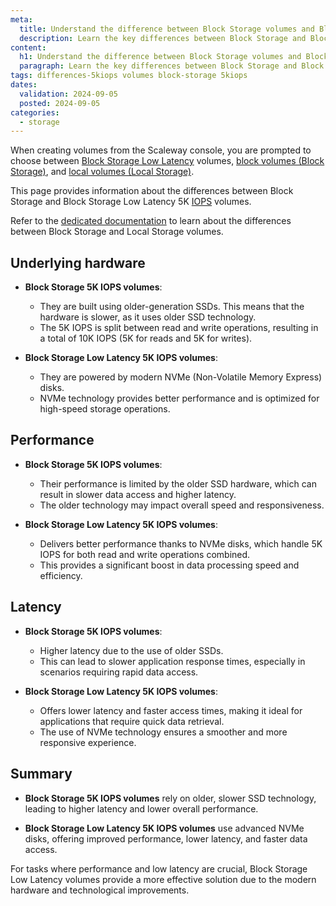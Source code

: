 ```yaml
---
meta:
  title: Understand the difference between Block Storage volumes and Block Storage Low Latency volumes
  description: Learn the key differences between Block Storage and Block Storage Low Latency 5K IOPS volumes to choose the optimal storage solution for your needs.
content:
  h1: Understand the difference between Block Storage volumes and Block Storage Low Latency volumes
  paragraph: Learn the key differences between Block Storage and Block Storage Low Latency 5K IOPS volumes to choose the optimal storage solution for your needs.
tags: differences-5kiops volumes block-storage 5kiops
dates:
  validation: 2024-09-05
  posted: 2024-09-05
categories:
  - storage
---
```


When creating volumes from the Scaleway console, you are prompted to choose between [Block Storage Low Latency](/storage/block/) volumes, [block volumes (Block Storage)](/compute/instances/concepts/#block-volumes), and [local volumes (Local Storage)](/compute/instances/concepts/#volumes).

This page provides information about the differences between Block Storage and Block Storage Low Latency 5K [IOPS](/storage/block/concepts/#iops) volumes.

Refer to the [dedicated documentation](/compute/instances/concepts/#volumes) to learn about the differences between Block Storage and Local Storage volumes.

## Underlying hardware

   - **Block Storage 5K IOPS volumes**:

     - They are built using older-generation SSDs. This means that the hardware is slower, as it uses older SSD technology.
     - The 5K IOPS is split between read and write operations, resulting in a total of 10K IOPS (5K for reads and 5K for writes).

   - **Block Storage Low Latency 5K IOPS volumes**:

     - They are powered by modern NVMe (Non-Volatile Memory Express) disks.
     - NVMe technology provides better performance and is optimized for high-speed storage operations.

## Performance

   - **Block Storage 5K IOPS volumes**:

     - Their performance is limited by the older SSD hardware, which can result in slower data access and higher latency.
     - The older technology may impact overall speed and responsiveness.

   - **Block Storage Low Latency 5K IOPS volumes**:

     - Delivers better performance thanks to NVMe disks, which handle 5K IOPS for both read and write operations combined.
     - This provides a significant boost in data processing speed and efficiency.

## Latency

   - **Block Storage 5K IOPS volumes**:

     - Higher latency due to the use of older SSDs.
     - This can lead to slower application response times, especially in scenarios requiring rapid data access.

   - **Block Storage Low Latency 5K IOPS volumes**:

     - Offers lower latency and faster access times, making it ideal for applications that require quick data retrieval.
     - The use of NVMe technology ensures a smoother and more responsive experience.


## Summary

- **Block Storage 5K IOPS volumes** rely on older, slower SSD technology, leading to higher latency and lower overall performance.

- **Block Storage Low Latency 5K IOPS volumes** use advanced NVMe disks, offering improved performance, lower latency, and faster data access.

For tasks where performance and low latency are crucial, Block Storage Low Latency volumes provide a more effective solution due to the modern hardware and technological improvements.